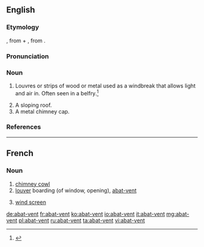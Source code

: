 ==English==

===Etymology===
{{borrowing|fr}}, from {{term|abattre||to throw down|lang=fr}} + {{term|vent||wind|lang=fr}}, from {{etyl|la}} {{term|ventus|lang=la}}.

===Pronunciation===
{{a|US}} {{IPA|/ɑ.ˌbɑ.ˈvɑ̃/}}

===Noun===
{{en-noun}}

# {{architecture}} Louvres or strips of wood or metal used as a windbreak that allows light and air in.  Often seen in a belfry.<ref>{{reference-book | last =| first = | authorlink =  | coauthors =  | editor =Gove, Philip Babcock    | others =  | title = Webster's Third International Dictionary of the English Language Unabridged | origdate =  | origyear = 1909 | origmonth =  | url =  | format =  | accessdate =  | accessyear =  | accessmonth =  | edition =  | date =  | year =1976  | month =  | publisher =G. & C. Merriam Co.  | location = Springfield, MA | language =  | id =  | doi = | isbn =0-87779-101-5 | lccn = | ol = | pages =2| chapter =  | chapterurl =  | quote =}}</ref>
# A sloping roof.
# A metal chimney cap.

===References===
<references/>

----

==French==

===Noun===
{{head|fr|noun|g=m|plural|abat-vents|head=[[abat]]-[[vent]]|sort=abat vent}}

# [[chimney cowl]]
# [[louver]] boarding (of window, opening), [[#English|abat-vent]]
# {{agriculture|lang=fr}} [[wind screen]]

[[de:abat-vent]]
[[fr:abat-vent]]
[[ko:abat-vent]]
[[io:abat-vent]]
[[it:abat-vent]]
[[mg:abat-vent]]
[[pl:abat-vent]]
[[ru:abat-vent]]
[[ta:abat-vent]]
[[vi:abat-vent]]